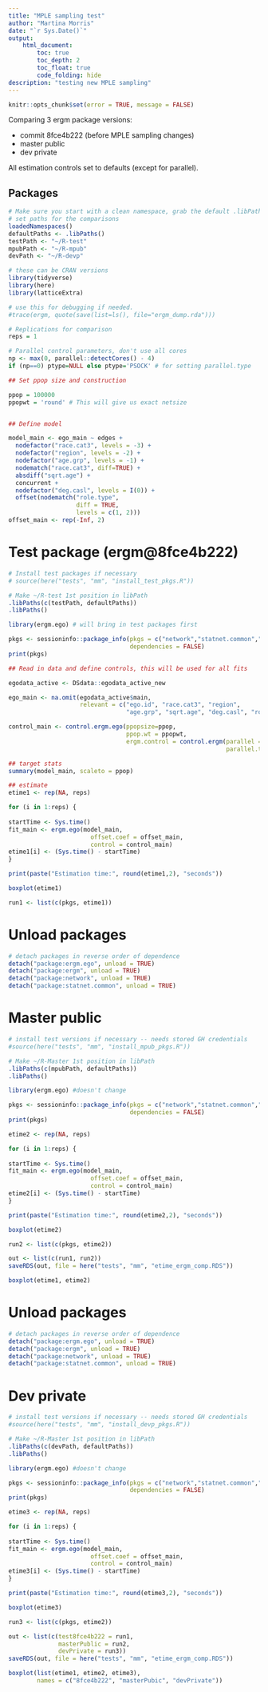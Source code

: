 ```yaml
---
title: "MPLE sampling test"
author: "Martina Morris"
date: "`r Sys.Date()`"
output:
    html_document:
        toc: true
        toc_depth: 2
        toc_float: true
        code_folding: hide
description: "testing new MPLE sampling"
---
```



```r
knitr::opts_chunk$set(error = TRUE, message = FALSE)
```
Comparing 3 ergm package versions:

* commit 8fce4b222 (before MPLE sampling changes)
* master public
* dev private

All estimation controls set to defaults (except for parallel).

## Packages 
```r

# Make sure you start with a clean namespace, grab the default .libPaths, 
# set paths for the comparisons
loadedNamespaces()
defaultPaths <- .libPaths()
testPath <- "~/R-test"
mpubPath <- "~/R-mpub"
devPath <- "~/R-devp"

# these can be CRAN versions
library(tidyverse)
library(here)
library(latticeExtra)
```

```r
# use this for debugging if needed.
#trace(ergm, quote(save(list=ls(), file="ergm_dump.rda")))

# Replications for comparison
reps = 1

# Parallel control parameters, don't use all cores
np <- max(0, parallel::detectCores() - 4)
if (np==0) ptype=NULL else ptype='PSOCK' # for setting parallel.type

## Set ppop size and construction

ppop = 100000
ppopwt = 'round' # This will give us exact netsize


## Define model

model_main <- ego_main ~ edges +
  nodefactor("race.cat3", levels = -3) +
  nodefactor("region", levels = -2) +
  nodefactor("age.grp", levels = -1) +
  nodematch("race.cat3", diff=TRUE) +
  absdiff("sqrt.age") +
  concurrent +
  nodefactor("deg.casl", levels = I(0)) +
  offset(nodematch("role.type", 
                   diff = TRUE, 
                   levels = c(1, 2)))
offset_main <- rep(-Inf, 2)

```

# Test package (ergm@8fce4b222)
```r

# Install test packages if necessary
# source(here("tests", "mm", "install_test_pkgs.R"))

# Make ~/R-test 1st position in libPath
.libPaths(c(testPath, defaultPaths))
.libPaths()

library(ergm.ego) # will bring in test packages first

pkgs <- sessioninfo::package_info(pkgs = c("network","statnet.common","ergm","ergm.ego"),
                                  dependencies = FALSE)
print(pkgs)

## Read in data and define controls, this will be used for all fits

egodata_active <- DSdata::egodata_active_new

ego_main <- na.omit(egodata_active$main, 
                    relevant = c("ego.id", "race.cat3", "region", 
                                 "age.grp", "sqrt.age", "deg.casl", "role.type"))

control_main <- control.ergm.ego(ppopsize=ppop, 
                                 ppop.wt = ppopwt,
                                 ergm.control = control.ergm(parallel = np,
                                                             parallel.type=ptype))

## target stats
summary(model_main, scaleto = ppop)

## estimate
etime1 <- rep(NA, reps)

for (i in 1:reps) {
  
startTime <- Sys.time()
fit_main <- ergm.ego(model_main,
                       offset.coef = offset_main,
                       control = control_main)
etime1[i] <- (Sys.time() - startTime)
}

print(paste("Estimation time:", round(etime1,2), "seconds"))

boxplot(etime1)

run1 <- list(c(pkgs, etime1))

```

# Unload packages

```r
# detach packages in reverse order of dependence
detach("package:ergm.ego", unload = TRUE)
detach("package:ergm", unload = TRUE)
detach("package:network", unload = TRUE)
detach("package:statnet.common", unload = TRUE)
```

# Master public
```r

# install test versions if necessary -- needs stored GH credentials
#source(here("tests", "mm", "install_mpub_pkgs.R"))

# Make ~/R-Master 1st position in libPath
.libPaths(c(mpubPath, defaultPaths))
.libPaths()

library(ergm.ego) #doesn't change

pkgs <- sessioninfo::package_info(pkgs = c("network","statnet.common","ergm","ergm.ego"),
                                  dependencies = FALSE)
print(pkgs)

etime2 <- rep(NA, reps)

for (i in 1:reps) {
  
startTime <- Sys.time()
fit_main <- ergm.ego(model_main,
                       offset.coef = offset_main,
                       control = control_main)
etime2[i] <- (Sys.time() - startTime)
}

print(paste("Estimation time:", round(etime2,2), "seconds"))

boxplot(etime2)

run2 <- list(c(pkgs, etime2))

out <- list(c(run1, run2))
saveRDS(out, file = here("tests", "mm", "etime_ergm_comp.RDS"))

boxplot(etime1, etime2)

```

# Unload packages

```r
# detach packages in reverse order of dependence
detach("package:ergm.ego", unload = TRUE)
detach("package:ergm", unload = TRUE)
detach("package:network", unload = TRUE)
detach("package:statnet.common", unload = TRUE)
```

# Dev private
```r

# install test versions if necessary -- needs stored GH credentials
#source(here("tests", "mm", "install_devp_pkgs.R"))

# Make ~/R-Master 1st position in libPath
.libPaths(c(devPath, defaultPaths))
.libPaths()

library(ergm.ego) #doesn't change

pkgs <- sessioninfo::package_info(pkgs = c("network","statnet.common","ergm","ergm.ego"),
                                  dependencies = FALSE)
print(pkgs)

etime3 <- rep(NA, reps)

for (i in 1:reps) {
  
startTime <- Sys.time()
fit_main <- ergm.ego(model_main,
                       offset.coef = offset_main,
                       control = control_main)
etime3[i] <- (Sys.time() - startTime)
}

print(paste("Estimation time:", round(etime3,2), "seconds"))

boxplot(etime3)

run3 <- list(c(pkgs, etime2))

out <- list(c(test8fce4b222 = run1, 
              masterPublic = run2, 
              devPrivate = run3))
saveRDS(out, file = here("tests", "mm", "etime_ergm_comp.RDS"))

boxplot(list(etime1, etime2, etime3),
        names = c("8fce4b222", "masterPubic", "devPrivate"))

```